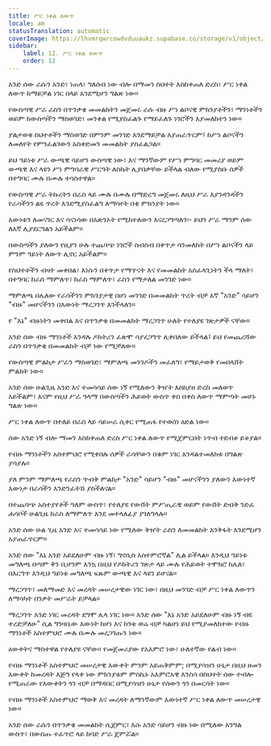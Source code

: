 ```yaml
---
title: ሥር ነቀል ለውጥ
locale: am
statusTranslation: automatic
coverImage: https://lhvmrqwrcowdvduuaukz.supabase.co/storage/v1/object/public/strapi-uploads/small_cover-tratado-de-psicologia-revolucionaria.webp-5e15e1cec4e0ebebcde5d7fc7565d8fd.webp
sidebar:
    label: 12. ሥር ነቀል ለውጥ
    order: 12
---
```

አንድ ሰው ራሱን አንድ፣ ነጠላ፣ ግለሰብ ነው ብሎ በማመን ስህተት እስከቀጠለ ድረስ፣ ሥር ነቀል ለውጥ ከማይቻል ነገር በላይ እንደሚሆን ግልጽ ነው።

የውስጣዊ ሥራ ራስን በጥንቃቄ መመልከትን መጀመሩ ራሱ ብዙ ሥነ ልቦናዊ ምክንያቶችን፣ ማንነቶችን ወይም ከውስጣችን ማስወገድ፣ መንቀል የሚያስፈልጉ የማይፈለጉ ነገሮችን እያመለከተን ነው።

ያልታወቁ ስህተቶችን ማስወገድ በምንም መንገድ እንደማይቻል አያጠራጥርም፤ ከሥነ ልቦናችን ለመለየት የምንፈልገውን አስቀድመን መመልከት ያስፈልጋል።

ይህ ዓይነቱ ሥራ ውጫዊ ሳይሆን ውስጣዊ ነው፣ እና ማንኛውም የሥነ ምግባር መመሪያ ወይም ውጫዊ እና ላዩን ሥነ ምግባራዊ ሥርዓት ለስኬት ሊያበቃቸው ይችላል ብለው የሚያስቡ ሰዎች በተግባር ሙሉ በሙሉ ተሳስተዋል።

የውስጣዊ ሥራ ትኩረትን በራስ ላይ ሙሉ በሙሉ በማድረግ መጀመሩ ለዚህ ሥራ እያንዳንዳችን የራሳችንን ልዩ ጥረት እንደሚያስፈልግ ለማሳየት በቂ ምክንያት ነው።

እውነቱን ለመናገር እና ሳናነሳው በአጽንኦት የሚከተለውን እናረጋግጣለን፡- ይህን ሥራ ማንም ሰው ለእኛ ሊያደርግልን አይችልም።

በውስጣችን ያለውን የዚያን ሁሉ ተጨባጭ ነገሮች ስብስብ በቀጥታ ሳንመለከት በሥነ ልቦናችን ላይ ምንም ዓይነት ለውጥ ሊኖር አይችልም።

የስህተቶችን ብዛት መቀበል፣ እነሱን በቀጥታ የማጥናት እና የመመልከት አስፈላጊነትን ችላ ማለት፣ በተግባር ከራስ ማምለጥ፣ ከራስ ማምለጥ፣ ራስን የማታለል መንገድ ነው።

ማምለጫ በሌለው የራሳችንን ምክንያታዊ በሆነ መንገድ በመመልከት ጥረት ብቻ እኛ "አንድ" ሳይሆን "ብዙ" መሆናችንን በእውነት ማረጋገጥ እንችላለን።

የ "እኔ" ብዙነትን መቀበል እና በጥንቃቄ በመመልከት ማረጋገጥ ሁለት የተለያዩ ገጽታዎች ናቸው።

አንድ ሰው ብዙ ማንነቶች እንዳሉ ዶክትሪን ፈጽሞ ሳያረጋግጥ ሊቀበለው ይችላል፤ ይህ የመጨረሻው ራስን በጥንቃቄ በመመልከት ብቻ ነው የሚቻለው።

የውስጣዊ ምልከታ ሥራን ማስወገድ፣ ማምለጫ መንገዶችን መፈለግ፣ የማይታወቅ የመበላሸት ምልክት ነው።

አንድ ሰው ሁልጊዜ አንድ እና ተመሳሳይ ሰው ነኝ የሚለውን ቅዠት እስከያዘ ድረስ መለወጥ አይችልም፣ እናም የዚህ ሥራ ዓላማ በውስጣችን ሕይወት ውስጥ ቀስ በቀስ ለውጥ ማምጣት መሆኑ ግልጽ ነው።

ሥር ነቀል ለውጥ በተለይ በራስ ላይ ሳይሠራ ሲቀር የሚጠፋ የተወሰነ ዕድል ነው።

ሰው አንድ ነኝ ብሎ ማመን እስከቀጠለ ድረስ ሥር ነቀል ለውጥ የሚጀምርበት ነጥብ ተደብቆ ይቆያል።

የብዙ ማንነቶችን አስተምህሮ የሚቀበሉ ሰዎች ራሳቸውን በቁም ነገር እንዳልተመለከቱ በግልጽ ያሳያሉ።

ያለ ምንም ማምለጫ የራስን ጥብቅ ምልከታ "አንድ" ሳይሆን "ብዙ" መሆናችንን ያለውን እውነተኛ እውነታ በራሳችን እንድንፈትሽ ያስችለናል።

በተጨባጭ አስተያየቶች ዓለም ውስጥ፣ የተለያዩ የውሸት ምሥጢራዊ ወይም የውሸት ድብቅ ንድፈ ሐሳቦች ሁልጊዜ ከራስ ለማምለጥ እንደ መተላለፊያ ያገለግላሉ።

አንድ ሰው ሁል ጊዜ አንድ እና ተመሳሳይ ነው የሚለው ቅዠት ራስን ለመመልከት እንቅፋት እንደሚሆን አያጠራጥርም።

አንድ ሰው "እኔ አንድ አይደለሁም ብዙ ነኝ፣ ግኖሲስ አስተምሮኛል" ሊል ይችላል። እንዲህ ዓይነቱ መግለጫ በጣም ቅን ቢሆንም እንኳ በዚህ የዶክትሪን ገጽታ ላይ ሙሉ የሕይወት ተሞክሮ ከሌለ፣ በእርግጥ እንዲህ ዓይነቱ መግለጫ ፍጹም ውጫዊ እና ላዩን ይሆናል።

ማረጋገጥ፣ መለማመድ እና መረዳት መሠረታዊው ነገር ነው፣ በዚህ መንገድ ብቻ ሥር ነቀል ለውጥን ለማሳካት በንቃት መሥራት ይቻላል።

ማረጋገጥ አንድ ነገር መረዳት ደግሞ ሌላ ነገር ነው። አንድ ሰው "እኔ አንድ አይደለሁም ብዙ ነኝ ብዬ ተረድቻለሁ" ሲል ግንዛቤው እውነት ከሆነ እና ከንቱ ወሬ ብቻ ካልሆነ ይህ የሚያመለክተው የብዙ ማንነቶች አስተምህሮ ሙሉ በሙሉ መረጋገጡን ነው።

ዕውቀትና ማስተዋል የተለያዩ ናቸው። የመጀመሪያው የአእምሮ ነው፣ ሁለተኛው የልብ ነው።

የብዙ ማንነቶች አስተምህሮ መሠረታዊ እውቀት ምንም አይጠቅምም; በሚያሳዝን ሁኔታ በዚህ ዘመን እውቀት ከመረዳት እጅግ የላቀ ነው ምክንያቱም ምስኪኑ አእምሮአዊ እንስሳ በስህተት ሰው ተብሎ የሚጠራው የእውቀትን ጎን ብቻ በማዳበር በሚያሳዝን ሁኔታ የሰውን ጎን በመርሳት ነው።

የብዙ ማንነቶች አስተምህሮ ማወቅ እና መረዳት ለማንኛውም እውነተኛ ሥር ነቀል ለውጥ መሠረታዊ ነው።

አንድ ሰው ራሱን በጥንቃቄ መመልከት ሲጀምር፣ እሱ አንድ ሳይሆን ብዙ ነው በሚለው አንግል ውስጥ፣ በውስጡ ተፈጥሮ ላይ ከባድ ሥራ ጀምሯል።

